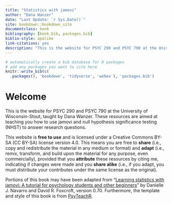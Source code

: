 ```yaml
---
title: "Statistics with jamovi"
author: "Dana Wanzer"
date: "Last Update: `r Sys.Date()`"
site: bookdown::bookdown_site
documentclass: book
bibliography: [book.bib, packages.bib]
biblio-style: apalike
link-citations: yes
description: "This is the website for PSYC 290 and PSYC 790 at the University of Wisconsin-Stout, taught by Dana Wanzer."
---
```


```r
# automatically create a bib database for R packages
# add any packages you want to cite here
knitr::write_bib(c(
  .packages(), 'bookdown', 'tidyverse', 'webex'), 'packages.bib')
```

# Welcome {.unnumbered}

This is the website for PSYC 290 and PSYC 790 at the University of Wisconsin-Stout, taught by Dana Wanzer. These resources are aimed at teaching you how to use jamovi and null hypothesis significance testing (NHST) to answer research questions.

This website is **free to use** and is licensed under a Creative Commons BY-SA (CC BY-SA) license version 4.0. This means you are free to **share** (i.e., copy and redistribute the material in any medium or format) and **adapt** (i.e., remix, transform, and build upon the material for any purpose, even commercially), provided that you **attribute** these resources by citing me, indicating if changes were made and you **share alike** (i.e., if you adapt, you must distribute your contributes under the same license as the original).

Portions of this book may have been adapted from "[Learning statistics with jamovi: A tutorial for psychology students and other beginners](http://www.learnstatswithjamovi.com)" by Danielle J. Navarro and David R. Foxcroft, version 0.70. Furthermore, the template and style of this book is from [PsyTeachR](https://psyteachr.github.io/book-template/setup.html).
